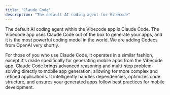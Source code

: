 ```yaml
---
title: "Claude Code"
description: "The default AI coding agent for Vibecode"
---
```


The default AI coding agent within the Vibecode app is Claude Code. The Vibecode app uses Claude Code out of the box to generate your apps, and it is the most powerful coding model in the world. We are adding Codecs from OpenAI very shortly.

For those of you who use Claude Code, it operates in a similar fashion, except it's made specifically for generating mobile apps from the Vibecode app. Claude Code brings advanced reasoning and multi-step problem-solving directly to mobile app generation, allowing for more complex and refined applications. It intelligently handles dependencies, optimizes code structure, and ensures your generated apps follow best practices for mobile development.